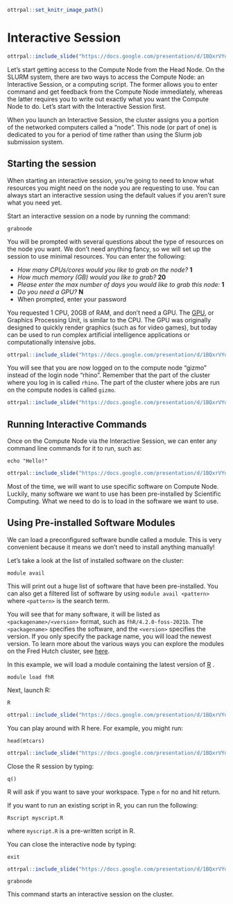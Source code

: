 ```r
ottrpal::set_knitr_image_path()
```

# Interactive Session

```r
ottrpal::include_slide("https://docs.google.com/presentation/d/1BQxrVYdKZTbpCaF-i_q9w7s9x034lEXpQZDU-Sl09cs/edit#slide=id.gff2211b72f_1_275")
```

Let's start getting access to the Compute Node from the Head Node. On the SLURM system, there are two ways to access the Compute Node: an Interactive Session, or a computing script. The former allows you to enter command and get feedback from the Compute Node immediately, whereas the latter requires you to write out exactly what you want the Compute Node to do. Let's start with the Interactive Session first.

When you launch an Interactive Session, the cluster assigns you a portion of the networked computers called a "node". This node (or part of one) is dedicated to you for a period of time rather than using the Slurm job submission system.

## Starting the session

When starting an interactive session, you're going to need to know what resources you might need on the node you are requesting to use. You can always start an interactive session using the default values if you aren't sure what you need yet.

Start an interactive session on a node by running the command:

```         
grabnode
```

You will be prompted with several questions about the type of resources on the node you want. We don't need anything fancy, so we will set up the session to use minimal resources. You can enter the following:

-   *How many CPUs/cores would you like to grab on the node?* **1**
-   *How much memory (GB) would you like to grab?* **20**
-   *Please enter the max number of days you would like to grab this node:* **1**
-   *Do you need a GPU?* **N**
-   When prompted, enter your password

You requested 1 CPU, 20GB of RAM, and don't need a GPU. The [GPU](https://www.intel.com/content/www/us/en/products/docs/processors/what-is-a-gpu.html){target="_blank"}, or Graphics Processing Unit, is similar to the CPU. The GPU was originally designed to quickly render graphics (such as for video games), but today can be used to run complex artificial intelligence applications or computationally intensive jobs.

```r
ottrpal::include_slide("https://docs.google.com/presentation/d/1BQxrVYdKZTbpCaF-i_q9w7s9x034lEXpQZDU-Sl09cs/edit#slide=id.gff2211b72f_1_26")
```

You will see that you are now logged on to the compute node "gizmo" instead of the login node "rhino". Remember that the part of the cluster where you log in is called `rhino`. The part of the cluster where jobs are run on the compute nodes is called `gizmo`.

```r
ottrpal::include_slide("https://docs.google.com/presentation/d/1BQxrVYdKZTbpCaF-i_q9w7s9x034lEXpQZDU-Sl09cs/edit#slide=id.gff2211b72f_1_50")
```

## Running Interactive Commands

Once on the Compute Node via the Interactive Session, we can enter any command line commands for it to run, such as:

```         
echo "Hello!"
```

```r
ottrpal::include_slide("https://docs.google.com/presentation/d/1BQxrVYdKZTbpCaF-i_q9w7s9x034lEXpQZDU-Sl09cs/edit#slide=id.gff2211b72f_1_58")
```

Most of the time, we will want to use specific software on Compute Node. Luckily, many software we want to use has been pre-installed by Scientific Computing. What we need to do is to load in the software we want to use.

## Using Pre-installed Software Modules

We can load a preconfigured software bundle called a module. This is very convenient because it means we don't need to install anything manually!

Let's take a look at the list of installed software on the cluster:

```         
module avail
```

This will print out a huge list of software that have been pre-installed. You can also get a filtered list of software by using `module avail <pattern>` where `<pattern>` is the search term.

You will see that for many software, it will be listed as `<packagename>/<version>` format, such as `fhR/4.2.0-foss-2021b`. The `<packagename>` specifies the software, and the `<version>` specifies the version. If you only specify the package name, you will load the newest version. To learn more about the various ways you can explore the modules on the Fred Hutch cluster, see [here](https://sciwiki.fredhutch.org/scicomputing/compute_environments/).

In this example, we will load a module containing the latest version of [R](https://www.r-project.org/){target="_blank"} .

```         
module load fhR
```

Next, launch R:

```         
R
```

```r
ottrpal::include_slide("https://docs.google.com/presentation/d/1BQxrVYdKZTbpCaF-i_q9w7s9x034lEXpQZDU-Sl09cs/edit#slide=id.gff2211b72f_1_65")
```

You can play around with R here. For example, you might run:

```         
head(mtcars)
```

```r
ottrpal::include_slide("https://docs.google.com/presentation/d/1BQxrVYdKZTbpCaF-i_q9w7s9x034lEXpQZDU-Sl09cs/edit#slide=id.gff2211b72f_1_72")
```

Close the R session by typing:

```         
q()
```

R will ask if you want to save your workspace. Type `n` for no and hit return.

If you want to run an existing script in R, you can run the following:

```         
Rscript myscript.R
```

where `myscript.R` is a pre-written script in R.

You can close the interactive node by typing:

```         
exit
```

```r
ottrpal::include_slide("https://docs.google.com/presentation/d/1BQxrVYdKZTbpCaF-i_q9w7s9x034lEXpQZDU-Sl09cs/edit#slide=id.gff2211b72f_1_82")
```

::: dictionary
`grabnode`

This command starts an interactive session on the cluster.
:::
